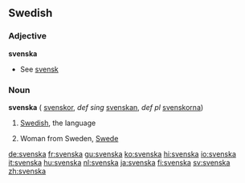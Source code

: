 ==Swedish==
===Adjective===
'''svenska'''

*See [[svensk]]

===Noun===
'''svenska''' {{c}} ({{plural}} [[svenskor]], ''def sing'' [[svenskan]], ''def pl'' [[svenskorna]])

# {{uncountable}} [[Swedish]], the language
# Woman from Sweden, [[Swede]]

[[de:svenska]]
[[fr:svenska]]
[[gu:svenska]]
[[ko:svenska]]
[[hi:svenska]]
[[io:svenska]]
[[it:svenska]]
[[hu:svenska]]
[[nl:svenska]]
[[ja:svenska]]
[[fi:svenska]]
[[sv:svenska]]
[[zh:svenska]]